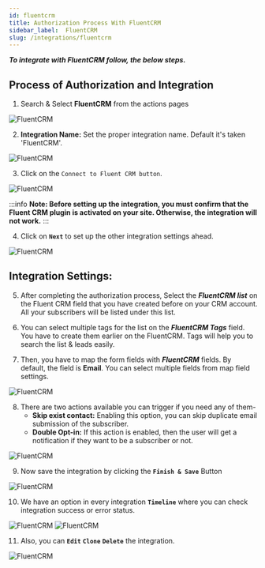 ```yaml
---
id: fluentcrm
title: Authorization Process With FluentCRM
sidebar_label:  FluentCRM
slug: /integrations/fluentcrm
---
```



***To integrate with FluentCRM follow, the below steps.***


## Process of Authorization and Integration


1.	Search & Select **FluentCRM** from the actions pages
 <Image src="actions/fluentcrm/search-and-select-fluentcrm" alt="FluentCRM" w="1020" h="350" />

2. **Integration Name:** Set the proper integration name. Default it's taken 'FluentCRM'.
 <Image src="actions/fluentcrm/default-integration-name" alt="FluentCRM" w="1020" h="350" />

3.	Click on the `Connect to Fluent CRM button`. 

 <Image src="actions/fluentcrm/connect-fluentcrm" alt="FluentCRM" w="1020" h="350" />

:::info
 **Note: Before setting up the integration, you must confirm that the Fluent CRM plugin is activated on your site. Otherwise, the integration will not work.**
:::

4. Click on **`Next`** to set up the other integration settings ahead.

 <Image src="actions/fluentcrm/next-step" alt="FluentCRM" w="1020" h="350" />


## Integration Settings:

5. After completing the authorization process, Select the ***FluentCRM list*** on the Fluent CRM field that you have created before on your CRM account. All your subscribers will be listed under this list. 

6. You can select multiple tags for the list on the ***FluentCRM Tags*** field. You have to create them earlier on the FluentCRM. Tags will help you to search the list & leads easily. 

7. Then, you have to map the form fields with ***FluentCRM*** fields. By default, the field is **Email**. You can select multiple fields from map field settings.  

 <Image src="actions/fluentcrm/fluentcrm-field-map" alt="FluentCRM" w="1020" h="350" />

8.	There are two actions available you can trigger if you need any of them-
    - **Skip exist contact:** Enabling this option, you can skip duplicate email submission of the subscriber.
    - **Double Opt-in:** If this action is enabled, then the user will get a notification if they want to be a subscriber or not.
 <Image src="actions/fluentcrm/fluentcrm-actions" alt="FluentCRM" w="1020" h="350" />


9. Now save the integration by clicking the **`Finish & Save`** Button

 <Image src="actions/fluentcrm/finish-save" alt="FluentCRM" w="1020" h="350" />

10. We have an option in every integration **`Timeline`** where you can check integration success or error status.
 <Image src="actions/fluentcrm/fluentcrm-timeline" alt="FluentCRM" w="1020" h="350" />
 <Image src="actions/fluentcrm/fluentcrm-log" alt="FluentCRM" w="1020" h="350" />

11. Also, you can **`Edit`** **`Clone`** **`Delete`** the integration.

 <Image src="actions/fluentcrm/fluentcrm-option" alt="FluentCRM" w="1020" h="350" />
